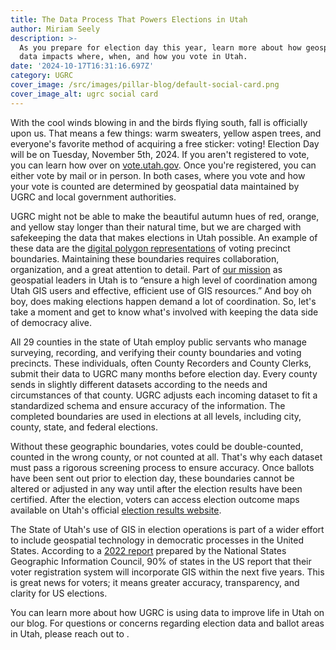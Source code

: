 ```yaml
---
title: The Data Process That Powers Elections in Utah
author: Miriam Seely
description: >-
  As you prepare for election day this year, learn more about how geospatial
  data impacts where, when, and how you vote in Utah.
date: '2024-10-17T16:31:16.697Z'
category: UGRC
cover_image: /src/images/pillar-blog/default-social-card.png
cover_image_alt: ugrc social card
---
```



With the cool winds blowing in and the birds flying south, fall is officially upon us. That means a few things: warm sweaters, yellow aspen trees, and everyone's favorite method of acquiring a free sticker: voting! Election Day will be on Tuesday, November 5th, 2024. If you aren't registered to vote, you can learn how over on [vote.utah.gov](http://vote.utah.gov). Once you're registered, you can either vote by mail or in person. In both cases, where you vote and how your vote is counted are determined by geospatial data maintained by UGRC and local government authorities.

UGRC might not be able to make the beautiful autumn hues of red, orange, and yellow stay longer than their natural time, but we are charged with safekeeping the data that makes elections in Utah possible. An example of these data are the [digital polygon representations](https://gis.utah.gov/products/sgid/political/voter-precincts/) of voting precinct boundaries. Maintaining these boundaries requires collaboration, organization, and a great attention to detail. Part of [our mission](https://gis.utah.gov/about/) as geospatial leaders in Utah is to “ensure a high level of coordination among Utah GIS users and effective, efficient use of GIS resources.” And boy oh boy, does making elections happen demand a lot of coordination. So, let's take a moment and get to know what's involved with keeping the data side of democracy alive.

All 29 counties in the state of Utah employ public servants who manage surveying, recording, and verifying their county boundaries and voting precincts. These individuals, often County Recorders and County Clerks, submit their data to UGRC many months before election day. Every county sends in slightly different datasets according to the needs and circumstances of that county. UGRC adjusts each incoming dataset to fit a standardized schema and ensure accuracy of the information. The completed boundaries are used in elections at all levels, including city, county, state, and federal elections.

Without these geographic boundaries, votes could be double-counted, counted in the wrong county, or not counted at all. That's why each dataset must pass a rigorous screening process to ensure accuracy. Once ballots have been sent out prior to election day, these boundaries cannot be altered or adjusted in any way until after the election results have been certified. After the election, voters can access election outcome maps available on Utah's official [election results website](https://electionresults.utah.gov/results/public/utah/elections/PrimaryCD2Recount2024).

The State of Utah's use of GIS in election operations is part of a wider effort to include geospatial technology in democratic processes in the United States. According to a [2022 report](https://nsgic.memberclicks.net/assets/docs/GEE/2022_October_StateElectionDirectorReport_final.pdf) prepared by the National States Geographic Information Council, 90% of states in the US report that their voter registration system will incorporate GIS within the next five years. This is great news for voters; it means greater accuracy, transparency, and clarity for US elections.

You can learn more about how UGRC is using data to improve life in Utah on our blog. For questions or concerns regarding election data and ballot areas in Utah, please reach out to <Contacts inline subject={frontmatter.title} contactKey='boundaries' />.
